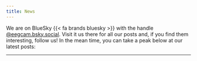 ```yaml
---
title: News
---
```


We are on BlueSky {{< fa brands bluesky >}} with the handle [@eegcam.bsky.social](https://bsky.app/profile/eegcam.bsky.social). Visit it us there for all our posts and, if you find them interesting, follow us! In the mean time, you can take a peak below at our latest posts:

----

<script type="module" src="https://cdn.jsdelivr.net/npm/bsky-embed/dist/bsky-embed.es.js" async></script>
  <bsky-embed
    username="eegcam.bsky.social"
    mode=""
    limit="5"
  >
  </bsky-embed>